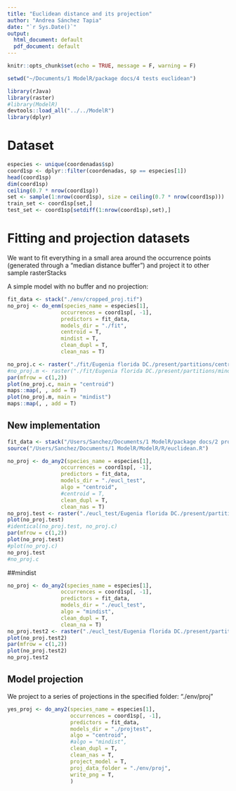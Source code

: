 ```yaml
---
title: "Euclidean distance and its projection"
author: "Andrea Sánchez Tapia"
date: "`r Sys.Date()`"
output:
  html_document: default
  pdf_document: default
---
```



```r
knitr::opts_chunk$set(echo = TRUE, message = F, warning = F)
```

```r
setwd("~/Documents/1 ModelR/package docs/4 tests euclidean")

```

```r
library(rJava)
library(raster)
#library(ModelR)
devtools::load_all("../../ModelR")
library(dplyr)
```

# Dataset

```r
especies <- unique(coordenadas$sp)
coord1sp <- dplyr::filter(coordenadas, sp == especies[1])
head(coord1sp)
dim(coord1sp)
ceiling(0.7 * nrow(coord1sp))
set <- sample(1:nrow(coord1sp), size = ceiling(0.7 * nrow(coord1sp)))
train_set <- coord1sp[set,]
test_set <- coord1sp[setdiff(1:nrow(coord1sp),set),]

```

# Fitting and projection datasets

We want to fit everything in a small area around the occurrence points (generated through a "median distance buffer") and project it to other sample rasterStacks 

A simple model with no buffer and no projection: 

```r
fit_data <- stack("./env/cropped_proj.tif")
no_proj <- do_enm(species_name = especies[1],
                 occurrences = coord1sp[, -1],
                 predictors = fit_data,
                 models_dir = "./fit",
                 centroid = T,
                 mindist = T,
                 clean_dupl = T,
                 clean_nas = T)

no_proj.c <- raster("./fit/Eugenia florida DC./present/partitions/centroid_cont_Eugenia florida DC._1_1.tif")
#no_proj.m <- raster("./fit/Eugenia florida DC./present/partitions/mindist_cont_Eugenia florida DC._1_1.tif")
par(mfrow = c(1,2))
plot(no_proj.c, main = "centroid")
maps::map(, , add = T)
plot(no_proj.m, main = "mindist")
maps::map(, , add = T)
```

## New implementation


```r
fit_data <- stack("/Users/Sanchez/Documents/1 ModelR/package docs/2 projection/env/cropped_proj.tif")
source("/Users/Sanchez/Documents/1 ModelR/ModelR/R/euclidean.R")

no_proj <- do_any2(species_name = especies[1],
                 occurrences = coord1sp[, -1],
                 predictors = fit_data,
                 models_dir = "./eucl_test",
                 algo = "centroid",
                 #centroid = T,
                 clean_dupl = T,
                 clean_nas = T)
no_proj.test <- raster("./eucl_test/Eugenia florida DC./present/partitions/centroid_cont_Eugenia florida DC._1_1.tif")
plot(no_proj.test)
#identical(no_proj.test, no_proj.c)
par(mfrow = c(1,2))
plot(no_proj.test)
#plot(no_proj.c)
no_proj.test
#no_proj.c
```

##mindist
```r

no_proj <- do_any2(species_name = especies[1],
                 occurrences = coord1sp[, -1],
                 predictors = fit_data,
                 models_dir = "./eucl_test",
                 algo = "mindist",
                 clean_dupl = T,
                 clean_na = T)
no_proj.test2 <- raster("./eucl_test/Eugenia florida DC./present/partitions/mindist_cont_Eugenia florida DC._1_1.tif")
plot(no_proj.test2)
par(mfrow = c(1,2))
plot(no_proj.test2)
no_proj.test2
```

## Model projection

We project to a series of projections in the specified folder: "./env/proj"

```r
yes_proj <- do_any2(species_name = especies[1],
                    occurrences = coord1sp[, -1],
                    predictors = fit_data,
                    models_dir = "./projtest",
                    algo = "centroid",
                    #algo = "mindist",
                    clean_dupl = T,
                    clean_nas = T,
                    project_model = T,
                    proj_data_folder = "./env/proj",
                    write_png = T,
                    )
```
